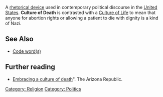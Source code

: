 A [[rhetorical device]] used in contemporary political discourse in the [[United States]]. '''Culture of Death''' is contrasted with a [[Culture of Life]] to mean that anyone for abortion rights or allowing a patient to die with dignity is a kind of Nazi.

==See Also==
*[[Code word (propaganda)|Code word(s)]]

==Further reading==
*[http://www.azcentral.com/arizonarepublic/opinions/articles/0324thurlets244.html Embracing a culture of death]". The Arizona  Republic.

{{poli-stub}}

[[Category: Religion]]
[[Category: Politics]]